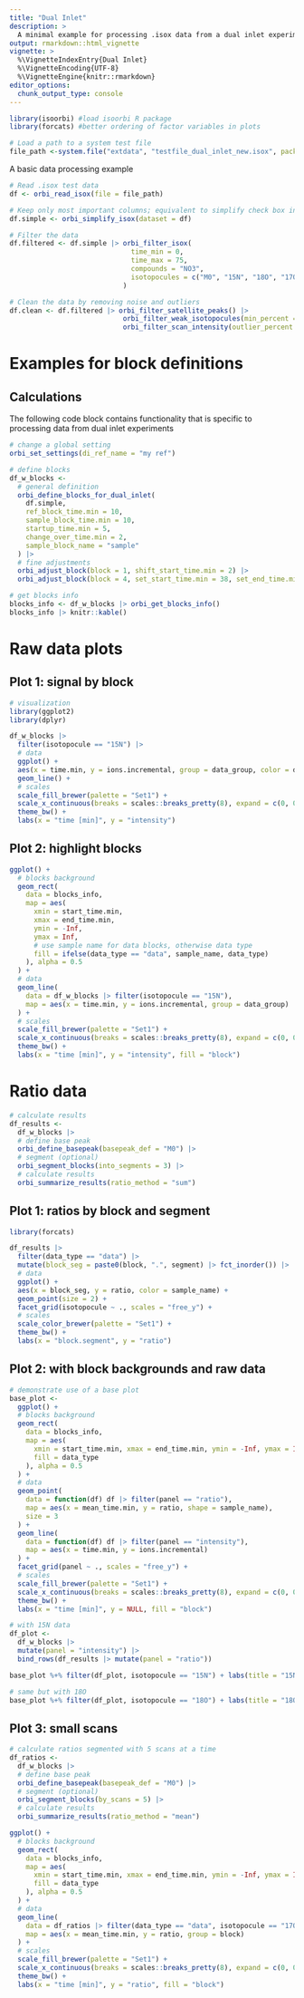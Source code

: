```yaml
---
title: "Dual Inlet"
description: >
  A minimal example for processing .isox data from a dual inlet experiments
output: rmarkdown::html_vignette
vignette: >
  %\VignetteIndexEntry{Dual Inlet}
  %\VignetteEncoding{UTF-8}
  %\VignetteEngine{knitr::rmarkdown}
editor_options: 
  chunk_output_type: console
---
```


```r
library(isoorbi) #load isoorbi R package
library(forcats) #better ordering of factor variables in plots

# Load a path to a system test file
file_path <-system.file("extdata", "testfile_dual_inlet_new.isox", package = "isoorbi")

```

A basic data processing example
```r

# Read .isox test data
df <- orbi_read_isox(file = file_path)

# Keep only most important columns; equivalent to simplify check box in IsoX
df.simple <- orbi_simplify_isox(dataset = df)

# Filter the data
df.filtered <- df.simple |> orbi_filter_isox(
                              time_min = 0,
                              time_max = 75,
                              compounds = "NO3",
                              isotopocules = c("M0", "15N", "18O", "17O")
                            )

# Clean the data by removing noise and outliers
df.clean <- df.filtered |> orbi_filter_satellite_peaks() |>
                            orbi_filter_weak_isotopocules(min_percent = 10) |>
                            orbi_filter_scan_intensity(outlier_percent = 2)

```


# Examples for block definitions

## Calculations

The following code block contains functionality that is specific to processing data from dual inlet experiments

```r
# change a global setting
orbi_set_settings(di_ref_name = "my ref")

# define blocks
df_w_blocks <-
  # general definition
  orbi_define_blocks_for_dual_inlet(
    df.simple,
    ref_block_time.min = 10,
    sample_block_time.min = 10,
    startup_time.min = 5,
    change_over_time.min = 2,
    sample_block_name = "sample"
  ) |> 
  # fine adjustments
  orbi_adjust_block(block = 1, shift_start_time.min = 2) |>
  orbi_adjust_block(block = 4, set_start_time.min = 38, set_end_time.min = 46)

# get blocks info
blocks_info <- df_w_blocks |> orbi_get_blocks_info()
blocks_info |> knitr::kable()
```


# Raw data plots

## Plot 1: signal by block

```r
# visualization
library(ggplot2)
library(dplyr)

df_w_blocks |> 
  filter(isotopocule == "15N") |>
  # data
  ggplot() +
  aes(x = time.min, y = ions.incremental, group = data_group, color = data_type) +
  geom_line() +
  # scales
  scale_fill_brewer(palette = "Set1") +
  scale_x_continuous(breaks = scales::breaks_pretty(8), expand = c(0, 0)) +
  theme_bw() +
  labs(x = "time [min]", y = "intensity")
```

## Plot 2: highlight blocks

```r
ggplot() +
  # blocks background
  geom_rect(
    data = blocks_info,
    map = aes(
      xmin = start_time.min,
      xmax = end_time.min,
      ymin = -Inf,
      ymax = Inf,
      # use sample name for data blocks, otherwise data type
      fill = ifelse(data_type == "data", sample_name, data_type)
    ), alpha = 0.5
  ) +
  # data
  geom_line(
    data = df_w_blocks |> filter(isotopocule == "15N"),
    map = aes(x = time.min, y = ions.incremental, group = data_group)
  ) +
  # scales
  scale_fill_brewer(palette = "Set1") +
  scale_x_continuous(breaks = scales::breaks_pretty(8), expand = c(0, 0)) +
  theme_bw() +
  labs(x = "time [min]", y = "intensity", fill = "block")
```

# Ratio data

```r
# calculate results
df_results <- 
  df_w_blocks |>
  # define base peak
  orbi_define_basepeak(basepeak_def = "M0") |> 
  # segment (optional)
  orbi_segment_blocks(into_segments = 3) |>
  # calculate results
  orbi_summarize_results(ratio_method = "sum")
```

## Plot 1: ratios by block and segment

```r
library(forcats)

df_results |>
  filter(data_type == "data") |>
  mutate(block_seg = paste0(block, ".", segment) |> fct_inorder()) |>
  # data
  ggplot() +
  aes(x = block_seg, y = ratio, color = sample_name) +
  geom_point(size = 2) +
  facet_grid(isotopocule ~ ., scales = "free_y") +
  # scales
  scale_color_brewer(palette = "Set1") +
  theme_bw() +
  labs(x = "block.segment", y = "ratio")
```

## Plot 2: with block backgrounds and raw data

```r
# demonstrate use of a base plot
base_plot <-
  ggplot() +
  # blocks background
  geom_rect(
    data = blocks_info,
    map = aes(
      xmin = start_time.min, xmax = end_time.min, ymin = -Inf, ymax = Inf,
      fill = data_type
    ), alpha = 0.5
  ) +
  # data
  geom_point(
    data = function(df) df |> filter(panel == "ratio"),
    map = aes(x = mean_time.min, y = ratio, shape = sample_name),
    size = 3
  ) +
  geom_line(
    data = function(df) df |> filter(panel == "intensity"),
    map = aes(x = time.min, y = ions.incremental)
  ) +
  facet_grid(panel ~ ., scales = "free_y") +
  # scales
  scale_fill_brewer(palette = "Set1") +
  scale_x_continuous(breaks = scales::breaks_pretty(8), expand = c(0, 0)) +
  theme_bw() +
  labs(x = "time [min]", y = NULL, fill = "block")

# with 15N data
df_plot <-
  df_w_blocks |>
  mutate(panel = "intensity") |>
  bind_rows(df_results |> mutate(panel = "ratio"))

base_plot %+% filter(df_plot, isotopocule == "15N") + labs(title = "15N/M0")
```

```r
# same but with 18O
base_plot %+% filter(df_plot, isotopocule == "18O") + labs(title = "18O/M0")
```

## Plot 3: small scans

```r
# calculate ratios segmented with 5 scans at a time
df_ratios <- 
  df_w_blocks |>
  # define base peak
  orbi_define_basepeak(basepeak_def = "M0") |> 
  # segment (optional)
  orbi_segment_blocks(by_scans = 5) |>
  # calculate results
  orbi_summarize_results(ratio_method = "mean")
```

```r
ggplot() +
  # blocks background
  geom_rect(
    data = blocks_info,
    map = aes(
      xmin = start_time.min, xmax = end_time.min, ymin = -Inf, ymax = Inf,
      fill = data_type
    ), alpha = 0.5
  ) +
  # data
  geom_line(
    data = df_ratios |> filter(data_type == "data", isotopocule == "17O"),
    map = aes(x = mean_time.min, y = ratio, group = block)
  ) +
  # scales
  scale_fill_brewer(palette = "Set1") +
  scale_x_continuous(breaks = scales::breaks_pretty(8), expand = c(0, 0)) +
  theme_bw() +
  labs(x = "time [min]", y = "ratio", fill = "block")
```


